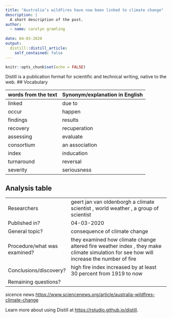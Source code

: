 ```yaml
---
title: "Australia’s wildfires have now been linked to climate change"
description: |
  A short description of the post.
author:
  - name: carolyn gramling
    
date: 04-03-2020
output:
  distill::distill_article:
    self_contained: false
---
```


```r
knitr::opts_chunk$set(echo = FALSE)
```

Distill is a publication format for scientific and technical writing, native to the web.
## Vocabulary 

|words from the text  | Synonym/explanation in English |
| ------------------- | ------------------------------ |
| linked              | due to                         |
| occur               | happen                         |
|   findings          |     results                    |
| recovery            |  recuperation                  |
| assessing           |  evaluate                      |
|  consortium         |   an association               |
|  index              |   inducation                   |
|  turnaround         |   reversal                     |
|   severity          |   seriousness                  |

## Analysis table 

|                              |                                                                     |
| ---------------------------- | ------------------------------------------------------------------- |
| Researchers                  |   geert jan van oldenborgh a climate scientist , world weather , a group of scientist          |
| Published in?                | 04-03-2020                                                          |
| General topic?               |  consequence of climate change                                                             |
| Procedure/what was examined? | they examined how climate change altered fire weather index , they make climate simulation for see how will increase the number of fire  |
| Conclusions/discovery?       |   high fire index increased by at least 30 percent from 1919 to now   |
| Remaining questions?         |  |

sicence news
<https://www.sciencenews.org/article/australia-wildfires-climate-change>


Learn more about using Distill at <https://rstudio.github.io/distill>.

